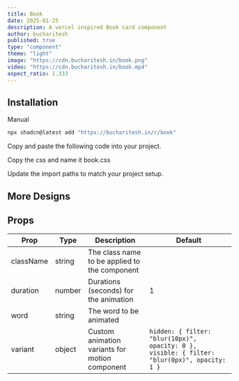 ```yaml
---
title: Book
date: 2025-01-25
description: A vercel inspired Book card component
author: bucharitesh
published: true
type: "component"
theme: "light"
image: "https://cdn.bucharitesh.in/book.png"
video: "https://cdn.bucharitesh.in/book.mp4"
aspect_ratio: 1.333
---
```


<ComponentPreview 
  name="book-demo" 
  openInV0Url="https://bucharitesh.in/r/book.json" 
/>

## Installation

<CodeTabs className="gap-0">

<TabsList>
  <TabsTriggerShadcnCLI />
  <TabsTrigger value="manual">Manual</TabsTrigger>
</TabsList>

<TabsContent value="cli" className="[&>figure]:mb-0">

```bash
npx shadcn@latest add "https://bucharitesh.in/r/book"
```

</TabsContent>

<TabsContent value="manual">

<Steps>

<Step>Copy and paste the following code into your project.</Step>

<ComponentSource 
  name="book" 
  title="components/book/book.tsx"
  showLineNumbers
/>

<Step>Copy the css and name it book.css</Step>

<ComponentCSS 
  name="book" 
  title="components/book/book.css"
  showLineNumbers
/>

<Step>Update the import paths to match your project setup.</Step>

</Steps>

</TabsContent>

</CodeTabs>

## More Designs

<ComponentPreview name="book-variant-demo" />

## Props

| Prop      | Type   | Description                                    | Default                                                                                      |
| --------- | ------ | ---------------------------------------------- | -------------------------------------------------------------------------------------------- |
| className | string | The class name to be applied to the component  |                                                                                              |
| duration  | number | Durations (seconds) for the animation          | 1                                                                                            |
| word      | string | The word to be animated                        |                                                                                              |
| variant   | object | Custom animation variants for motion component | `hidden: { filter: "blur(10px)", opacity: 0 }, visible: { filter: "blur(0px)", opacity: 1 }` |
